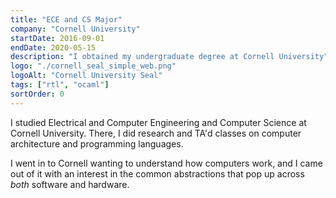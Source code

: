 ```yaml
---
title: "ECE and CS Major"
company: "Cornell University"
startDate: 2016-09-01
endDate: 2020-05-15
description: "I obtained my undergraduate degree at Cornell University"
logo: "./cornell_seal_simple_web.png"
logoAlt: "Cornell University Seal"
tags: ["rtl", "ocaml"]
sortOrder: 0
---
```


I studied Electrical and Computer Engineering and Computer Science at Cornell University.
There, I did research and TA'd classes on computer architecture and programming languages.

I went in to Cornell wanting to understand how computers work, and
I came out of it with an interest in the common abstractions that pop up across _both_
software and hardware.
